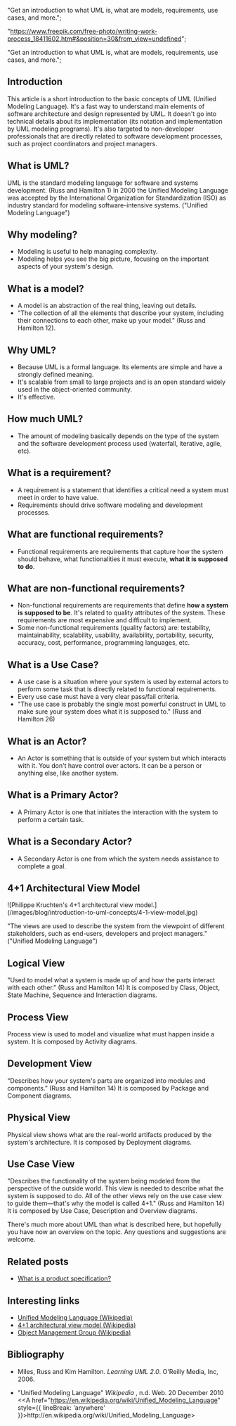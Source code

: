 





  "Get an introduction to what UML is, what are models, requirements, use cases, and more.";



  "https://www.freepik.com/free-photo/writing-work-process_18411602.htm#&position=30&from_view=undefined";







  "Get an introduction to what UML is, what are models, requirements, use cases, and more.";




## Introduction

This article is a short introduction to the basic concepts of UML (Unified Modeling Language).
It's a fast way to understand main elements of software architecture and design represented by UML.
It doesn't go into technical details about its implementation (its notation and implementation by UML modeling programs).
It's also targeted to non-developer professionals that are directly related to software development processes, such as project coordinators and project managers.

## What is UML?

<InfoBoxQuotation>
  UML is the standard modeling language for software and systems development.
  (Russ and Hamilton 1)
</InfoBoxQuotation>

<InfoBoxQuotation>
  In 2000 the Unified Modeling Language was accepted by the International
  Organization for Standardization (ISO) as industry standard for modeling
  software-intensive systems. ("Unified Modeling Language")
</InfoBoxQuotation>

## Why modeling?

- Modeling is useful to help managing complexity.
- Modeling helps you see the big picture, focusing on the important aspects of your system's design.

## What is a model?

- A model is an abstraction of the real thing, leaving out details.
- "The collection of all the elements that describe your system, including their connections to each other, make up your model." (Russ and Hamilton 12).

## Why UML?

- Because UML is a formal language. Its elements are simple and have a strongly defined meaning.
- It's scalable from small to large projects and is an open standard widely used in the object-oriented community.
- It's effective.

## How much UML?

- The amount of modeling basically depends on the type of the system and the software development process used (waterfall, iterative, agile, etc).

## What is a requirement?

- A requirement is a statement that identifies a critical need a system must meet in order to have value.
- Requirements should drive software modeling and development processes.

## What are functional requirements?

- Functional requirements are requirements that capture how the system should behave, what functionalities it must execute, **what it is supposed to do**.

## What are non-functional requirements?

- Non-functional requirements are requirements that define **how a system is supposed to be**. It's related to quality attributes of the system. These requirements are most expensive and difficult to implement.
- Some non-functional requirements (quality factors) are: testability, maintainability, scalability, usability, availability, portability, security, accuracy, cost, performance, programming languages, etc.

## What is a Use Case?

- A use case is a situation where your system is used by external actors to perform some task that is directly related to functional requirements.
- Every use case must have a very clear pass/fail criteria.
- "The use case is probably the single most powerful construct in UML to make sure your system does what it is supposed to." (Russ and Hamilton 26)

## What is an Actor?

- An Actor is something that is outside of your system but which interacts with it. You don't have control over actors. It can be a person or anything else, like another system.

## What is a Primary Actor?

- A Primary Actor is one that initiates the interaction with the system to perform a certain task.

## What is a Secondary Actor?

- A Secondary Actor is one from which the system needs assistance to complete a goal.

## 4+1 Architectural View Model

<div
  style={{
    width: "100%",
    display: "flex",
    flexDirection: "row",
    justifyContent: "center",
  }}
>
  <div style={{ maxWidth: "280px", flexGrow: 1 }}>
    <ImageWithCaption caption="Philippe Kruchten's 4+1 architectural view model.">
      ![Philippe Kruchten's 4+1 architectural view
      model.](/images/blog/introduction-to-uml-concepts/4-1-view-model.jpg)
    </ImageWithCaption>
  </div>
</div>

"The views are used to describe the system from the viewpoint of different stakeholders, such as end-users, developers and project managers." ("Unified Modeling Language")

## Logical View

"Used to model what a system is made up of and how the parts interact with each other." (Russ and Hamilton 14)
It is composed by Class, Object, State Machine, Sequence and Interaction diagrams.

## Process View

Process view is used to model and visualize what must happen inside a system.
It is composed by Activity diagrams.

## Development View

“Describes how your system's parts are organized into modules and components.” (Russ and Hamilton 14)
It is composed by Package and Component diagrams.

## Physical View

Physical view shows what are the real-world artifacts produced by the system's architecture.
It is composed by Deployment diagrams.

## Use Case View

"Describes the functionality of the system being modeled from the perspective of the outside world.
This view is needed to describe what the system is supposed to do.
All of the other views rely on the use case view to guide them—that's why the model is called 4+1." (Russ and Hamilton 14)
It is composed by Use Case, Description and Overview diagrams.

There's much more about UML than what is described here, but hopefully you have now an overview on the topic.
Any questions and suggestions are welcome.

## Related posts

- [What is a product specification?](/blog/what-is-a-product-specification/)

## Interesting links

- [Unified Modeling Language (Wikipedia)](https://en.wikipedia.org/wiki/Unified_Modeling_Language)<br />
- [4+1 architectural view model (Wikipedia)](https://en.wikipedia.org/wiki/4%2B1_Architectural_View_Model)<br />
- [Object Management Group (Wikipedia)](https://en.wikipedia.org/wiki/Object_Management_Group)

## Bibliography

- Miles, Russ and Kim Hamilton. _Learning UML 2.0_. O'Reilly Media, Inc, 2006.

- "Unified Modeling Language" _Wikipedia_ , n.d. Web. 20 December 2010 &#60;<A href="https://en.wikipedia.org/wiki/Unified_Modeling_Language" style={{ lineBreak: 'anywhere' }}>ht<span />tp://en.wikipedia.org/wiki/Unified_Modeling_Language</A>&#62;
